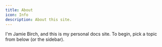 ```yaml
---
title: About
icon: Info
description: About this site.
---
```


I'm Jamie Birch, and this is my personal docs site. To begin, pick a topic from below (or the sidebar).

<DocsCategory peerType="folder" />
